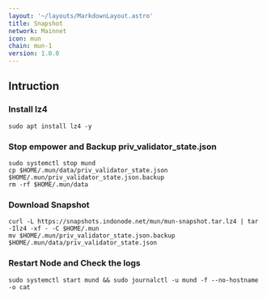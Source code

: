 ```yaml
---
layout: '~/layouts/MarkdownLayout.astro'
title: Snapshot
network: Mainnet
icon: mun
chain: mun-1
version: 1.0.0
---
```

## Intruction

### Install lz4
```
sudo apt install lz4 -y
```

### Stop empower and Backup priv_validator_state.json
```
sudo systemctl stop mund
cp $HOME/.mun/data/priv_validator_state.json $HOME/.mun/priv_validator_state.json.backup
rm -rf $HOME/.mun/data
```

### Download Snapshot
```
curl -L https://snapshots.indonode.net/mun/mun-snapshot.tar.lz4 | tar -Ilz4 -xf - -C $HOME/.mun
mv $HOME/.mun/priv_validator_state.json.backup $HOME/.mun/data/priv_validator_state.json
```

### Restart Node and Check the logs

```
sudo systemctl start mund && sudo journalctl -u mund -f --no-hostname -o cat
```